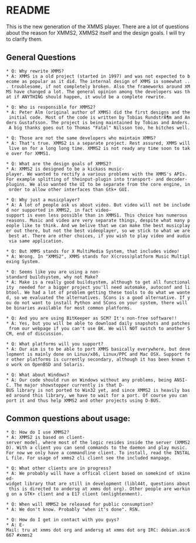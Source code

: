 = README =

This is the new generation of the XMMS player.
There are a lot of questions about the reason for XMMS2,
XMMS2 itself and the design goals. I will try to clarify them.

== General Questions ==

 * Q: Why rewrite XMMS?
 * A: XMMS is a old project (started in 1997) and was not expected to become as popular as it did. The internal design of XMMS is somewhat ... troublesome, if not completely broken. Also the frameworks around XMMS have changed a lot. The general opinion among the developers was that if ANYTHING should happen, it would be a complete rewrite.

 * Q: Who is responsible for XMMS2?
 * A: Peter Alm (original author of XMMS) did the first designs and the initial code. Most of the code is written by Tobias RundstrÃ¶m and Anders Gustafsson. The project is being maintained by Tobias and Anders. A big thanks goes out to Thomas "Fatal" Nilsson too, he bitches well.

 * Q: Those are not the same developers who maintain XMMS?
 * A: That's true. XMMS2 is a separate project. Rest assured, XMMS will live on for a long long time. XMMS2 is not ready any time soon to take over for XMMS1.

 * Q: What are the design goals of XMMS2?
 * A: XMMS2 is designed to be a kickass music-player. We wanted to rectify a various problems with the XMMS's APIs. For example splitting of theinput-plugin into transport- and decoder-plugins. We also wanted the UI to be separate from the core engine, in order to allow other interfaces than Gtk+ GUI.

 * Q: Why just a musicplayer?
 * A: A lot of people ask us about video. But video will not be included nor supported in XMMS2, in fact video-support is even less possible than in XMMS1. This choice has numerous reasons. Music and video are very separate things, despite what many people like to think. And we belive that we can make the best musicplayer out there, but not the best videoplayer, so we stick to what we are best at. There are other choices, if you wish to play video and audio via same application.

 * Q: But XMMS stands for X MultiMedia System, that includes video!
 * A: Wrong. In "XMMS2", XMMS stands for X(cross)platform Music Multiplexing System.

 * Q: Seems like you are using a non-standard buildsystem, why not Make?
 * A: Make is a really good buildsystem, although to get all functionality  needed for a bigger project you'll need automake, autoconf and libtool. We had a lot of problem getting these tools to do what we wanted, so we evaluated the alternatives. SCons is a good alternative. If you do not want to install Python and SCons on your system, there will be binaries available for most common platforms.

 * Q: And you are using BitKeeper as SCM? It's non-free software!!
 * A: Yes, but you will be able to download daily snapshots and patches from our webpage if you can't use BK. We will NOT switch to another SCM, end of discussion.

 * Q: What platforms will you support?
 * A: Our aim is to be able to port XMMS basically everywhere, but development is mainly done on Linux/x86, Linux/PPC and Mac OSX. Support for other platforms is currently secondary, although it has been known to work on OpenBSD and Solaris.

 * Q: What about Windows?
 * A: Our code should run on Windows without any problems, being ANSI-C. The major showstopper currently is that D-BUS library is not ported to Win32 yet, and since XMMS2 is heavily based around this library, we have to wait for a port. Of course you can port it and thus help XMMS2 and other projects using D-BUS.

== Common questions about usage: ==

 * Q: How do I use XMMS2?
 * A: XMMS2 is based on client-server model, where most of the logic resides inside the server (XMMS2D). With a client you can send commands to the daemon and play music. For now we only have a commandline client. To install, read the INSTALL file. For usage of xmms2 cli client see the included manpage.

 * Q: What other clients are in progress?
 * A: We probably will have a offical client based on somekind of skinned-widget library that are still in development (libl44t, questions about this is directed to andersg at xmms dot org). Other people are working on a GTK+ client and a E17 client (enlightenment).

 * Q: When will XMMS2 be released for public consumption?
 * A: We don't know. Probably "when it's done". RSN.

 * Q: How do I get in contact with you guys?
 * A: E-Mail: tru at xmms dot org and andersg at xmms dot org IRC: debian.as:6667 #xmms2